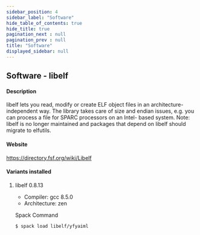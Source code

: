 ```yaml
---
sidebar_position: 4
sidebar_label: "Software"
hide_table_of_contents: true
hide_title: true
pagination_next : null
pagination_prev : null
title: "Software"
displayed_sidebar: null
---
```


## Software - libelf


#### Description
libelf lets you read, modify or create ELF object files in an architecture-independent way. The library takes care of size and endian issues, e.g. you can process a file for SPARC processors on an Intel- based system. Note: libelf is no longer maintained and packages that depend on libelf should migrate to elfutils.

#### Website
https://directory.fsf.org/wiki/Libelf

#### Variants installed

1. libelf 0.8.13

    - Compiler: gcc 8.5.0
    - Architecture: zen

    Spack Command
    ```bash
    $ spack load libelf/yfyaiml
    ```
